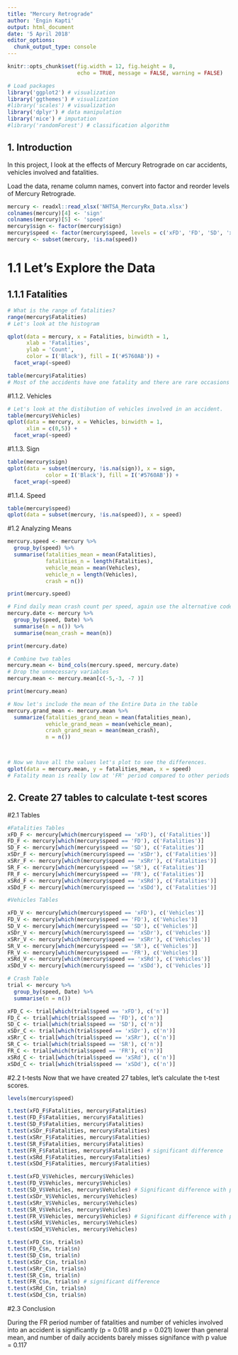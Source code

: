 ```yaml
---
title: "Mercury Retrograde"
author: 'Engin Kapti'
output: html_document
date: '5 April 2018'
editor_options: 
  chunk_output_type: console
---
```


```r
knitr::opts_chunk$set(fig.width = 12, fig.height = 8,
                      echo = TRUE, message = FALSE, warning = FALSE)
```
```r
# Load packages
library('ggplot2') # visualization
library('ggthemes') # visualization
#library('scales') # visualization
library('dplyr') # data manipulation
library('mice') # imputation
#library('randomForest') # classification algorithm
```


## 1. Introduction
In this project, I look at the effects of Mercury Retrograde on car accidents,
vehicles involved and fatalities. 

Load the data, rename column names, convert into factor and reorder levels of Mercury Retrograde.
```r
mercury <- readxl::read_xlsx('NHTSA_MercuryRx_Data.xlsx')
colnames(mercury)[4] <- 'sign'
colnames(mercury)[5] <- 'speed'
mercury$sign <- factor(mercury$sign)
mercury$speed <- factor(mercury$speed, levels = c('xFD', 'FD', 'SD', 'xSDr', 'xSRr', 'SR', 'FR', 'xSRd', 'xSDd'))
mercury <- subset(mercury, !is.na(speed))
```

# 1.1 Let's Explore the Data
## 1.1.1 Fatalities
```r
# What is the range of fatalities?
range(mercury$Fatalities)
# Let's look at the histogram

qplot(data = mercury, x = Fatalities, binwidth = 1, 
      xlab = 'Fatalities',
      ylab = 'Count',
      color = I('Black'), fill = I('#5760AB')) +
  facet_wrap(~speed) 

table(mercury$Fatalities)
# Most of the accidents have one fatality and there are rare occasions of more than 9 fatalities and very rare more than 12 fatalities. Speeds of 'xFD', 'FD', and 'SD' are showing high numbers of fatalities but this could be due to number of days passed during each speed phase.

```

#1.1.2. Vehicles
```r
# Let's look at the distibution of vehicles involved in an accident.
table(mercury$Vehicles)
qplot(data = mercury, x = Vehicles, binwidth = 1, 
      xlim = c(0,5)) +
  facet_wrap(~speed)
```
#1.1.3. Sign
```r
table(mercury$sign)
qplot(data = subset(mercury, !is.na(sign)), x = sign,
            color = I('Black'), fill = I('#5760AB')) +
  facet_wrap(~speed)
```
#1.1.4. Speed
```r
table(mercury$speed)
qplot(data = subset(mercury, !is.na(speed)), x = speed)

```

#1.2 Analyzing Means
```r

mercury.speed <- mercury %>%
  group_by(speed) %>%
  summarise(fatalities_mean = mean(Fatalities),
            fatalities_n = length(Fatalities),
            vehicle_mean = mean(Vehicles),
            vehicle_n = length(Vehicles),
            crash = n())

print(mercury.speed)

# Find daily mean crash count per speed, again use the alternative code. 
mercury.date <- mercury %>%
  group_by(speed, Date) %>%
  summarise(n = n()) %>%
  summarise(mean_crash = mean(n))

print(mercury.date)

# Combine two tables
mercury.mean <- bind_cols(mercury.speed, mercury.date)
# Drop the unnecessary variables
mercury.mean <- mercury.mean[c(-5,-3, -7 )]  

print(mercury.mean)

# Now let's include the mean of the Entire Data in the table
mercury.grand_mean <- mercury.mean %>%
  summarize(fatalities_grand_mean = mean(fatalities_mean),
            vehicle_grand_mean = mean(vehicle_mean),
            crash_grand_mean = mean(mean_crash), 
            n = n())



# Now we have all the values let's plot to see the differences. 
qplot(data = mercury.mean, y = fatalities_mean, x = speed)
# Fatality mean is really low at 'FR' period compared to other periods but notice that difference is very small. 
```

## 2. Create 27 tables to calculate t-test scores
#2.1 Tables
```r
#Fatalities Tables
xFD_F <- mercury[which(mercury$speed == 'xFD'), c('Fatalities')]
FD_F <- mercury[which(mercury$speed == 'FD'), c('Fatalities')]
SD_F <- mercury[which(mercury$speed == 'SD'), c('Fatalities')]
xSDr_F <- mercury[which(mercury$speed == 'xSDr'), c('Fatalities')]
xSRr_F <- mercury[which(mercury$speed == 'xSRr'), c('Fatalities')]
SR_F <- mercury[which(mercury$speed == 'SR'), c('Fatalities')]
FR_F <- mercury[which(mercury$speed == 'FR'), c('Fatalities')]
xSRd_F <- mercury[which(mercury$speed == 'xSRd'), c('Fatalities')]
xSDd_F <- mercury[which(mercury$speed == 'xSDd'), c('Fatalities')]

#Vehicles Tables

xFD_V <- mercury[which(mercury$speed == 'xFD'), c('Vehicles')]
FD_V <- mercury[which(mercury$speed == 'FD'), c('Vehicles')]
SD_V <- mercury[which(mercury$speed == 'SD'), c('Vehicles')]
xSDr_V <- mercury[which(mercury$speed == 'xSDr'), c('Vehicles')]
xSRr_V <- mercury[which(mercury$speed == 'xSRr'), c('Vehicles')]
SR_V <- mercury[which(mercury$speed == 'SR'), c('Vehicles')]
FR_V <- mercury[which(mercury$speed == 'FR'), c('Vehicles')]
xSRd_V <- mercury[which(mercury$speed == 'xSRd'), c('Vehicles')]
xSDd_V <- mercury[which(mercury$speed == 'xSDd'), c('Vehicles')]

# Crash Table
trial <- mercury %>%
  group_by(speed, Date) %>%
  summarise(n = n())

xFD_C <- trial[which(trial$speed == 'xFD'), c('n')]
FD_C <- trial[which(trial$speed == 'FD'), c('n')]
SD_C <- trial[which(trial$speed == 'SD'), c('n')]
xSDr_C <- trial[which(trial$speed == 'xSDr'), c('n')]
xSRr_C <- trial[which(trial$speed == 'xSRr'), c('n')]
SR_C <- trial[which(trial$speed == 'SR'), c('n')]
FR_C <- trial[which(trial$speed == 'FR'), c('n')]
xSRd_C <- trial[which(trial$speed == 'xSRd'), c('n')]
xSDd_C <- trial[which(trial$speed == 'xSDd'), c('n')]

```
#2.2 t-tests
Now that we have created 27 tables, let's calculate the t-test scores.
```r
levels(mercury$speed)

t.test(xFD_F$Fatalities, mercury$Fatalities)
t.test(FD_F$Fatalities, mercury$Fatalities)
t.test(SD_F$Fatalities, mercury$Fatalities)
t.test(xSDr_F$Fatalities, mercury$Fatalities)
t.test(xSRr_F$Fatalities, mercury$Fatalities)
t.test(SR_F$Fatalities, mercury$Fatalities)
t.test(FR_F$Fatalities, mercury$Fatalities) # significant difference
t.test(xSRd_F$Fatalities, mercury$Fatalities)
t.test(xSDd_F$Fatalities, mercury$Fatalities)

t.test(xFD_V$Vehicles, mercury$Vehicles)
t.test(FD_V$Vehicles, mercury$Vehicles)
t.test(SD_V$Vehicles, mercury$Vehicles) # Significant difference with p=0.066
t.test(xSDr_V$Vehicles, mercury$Vehicles)
t.test(xSRr_V$Vehicles, mercury$Vehicles)
t.test(SR_V$Vehicles, mercury$Vehicles)
t.test(FR_V$Vehicles, mercury$Vehicles) # Significant difference with p-value = 0.02159
t.test(xSRd_V$Vehicles, mercury$Vehicles)
t.test(xSDd_V$Vehicles, mercury$Vehicles)

t.test(xFD_C$n, trial$n)
t.test(FD_C$n, trial$n)
t.test(SD_C$n, trial$n)
t.test(xSDr_C$n, trial$n)
t.test(xSRr_C$n, trial$n)
t.test(SR_C$n, trial$n)
t.test(FR_C$n, trial$n) # significant difference
t.test(xSRd_C$n, trial$n)
t.test(xSDd_C$n, trial$n)
```
#2.3 Conclusion

During the FR period number of fatalities and number of vehicles involved into an accident is significantly (p = 0.018 and p = 0.021) lower than general mean, and number of daily accidents barely misses signifance with p value = 0.117 










